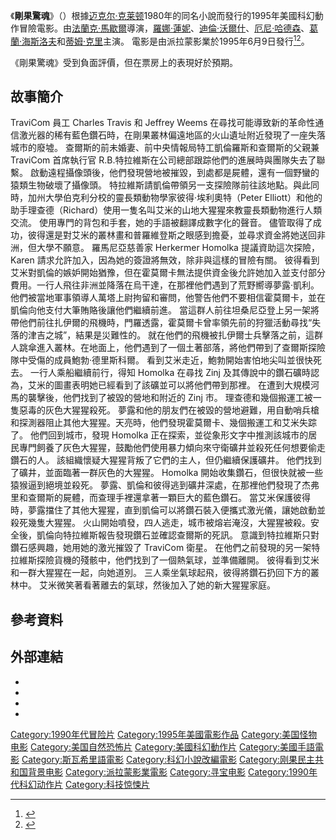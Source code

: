 {{noteTA
|G1=Show
|G2=Movie
|T=zh-cn:刚果惊魂; zh-hk:剛果驚魂; zh-tw:剛果 (電影);
}}
{{Infobox Film
|片名          = 剛果驚魂
|電影原名      = {{lang|en|''Congo''}}
|圖像          = 
|圖像大小      = 
|圖像說明      = 
|導演          = [[法蘭克·馬歇爾|法蘭克·馬歇爾]]
|監製          = [[凱斯琳·甘迺迪_(電影監製)|凱斯琳·甘迺迪]]<br/>Sam Mercer
|編劇          = [[尊·柏烈·尚尼|尊·柏烈·尚尼]]
|劇本          = 
|故事          =
|原著          = {{Based on|[[剛果_(小說)|剛果]]|[[迈克尔·克莱顿|迈克尔·克莱顿]]}}
|統籌          =
|主演          = {{Plainlist|
* [[羅娜·蓮妮|羅娜·蓮妮]]
* [[迪倫·沃爾什|迪倫·沃爾什]]
* [[厄尼·哈德森|厄尼·哈德森]]
* [[葛蘭·海斯洛夫|葛蘭·海斯洛夫]]
* Joe Don Baker
* [[蒂姆·克里|蒂姆·克里]]
}}
|配樂          = [[杰里·戈德史密斯|杰里·戈德史密斯]]
|攝影          = Allen Daviau
|剪輯          = Anne V. Coates
|製片商        = The Kennedy/Marshall Company
|發行商        = [[派拉蒙影業|派拉蒙影業]]
|上映日期      = {{film date|1995|6|9|美國}}
|片長          = 108分鐘
|產地          = 美國
|語言          = [[英語|英語]]
|預算          = 
|票房          = 
|sarft_id      =
|amg_id        =
|imdb_id       = 
|中國大陸片名  = 刚果惊魂
|香港片名      = 剛果驚魂
|台灣片名      = 剛果
|官方網站      = 
}}

《'''剛果驚魂'''》（{{lang-en|''Congo''}}）根據[[迈克尔·克莱顿|迈克尔·克莱顿]]1980年的同名小說而發行的1995年美國科幻動作冒險電影。由[[法蘭克·馬歇爾|法蘭克·馬歇爾]]導演，[[羅娜·蓮妮|羅娜·蓮妮]]、[[迪倫·沃爾什|迪倫·沃爾什]]、[[厄尼·哈德森|厄尼·哈德森]]、[[葛蘭·海斯洛夫|葛蘭·海斯洛夫]]和[[蒂姆·克里|蒂姆·克里]]主演。 電影是由派拉蒙影業於1995年6月9日發行<ref>{{cite news|url=http://articles.latimes.com/1995-06-09/entertainment/ca-11117_1_michael-crichton|title=MOVIE REVIEW : They Took Crichton Out of the 'Congo'|last=Turan|first=Kenneth|date=June 9, 1995|work=[[Los_Angeles_Times|Los Angeles Times]]|access-date=October 24, 2010|archive-date=2012-11-03|archive-url=https://web.archive.org/web/20121103042648/http://articles.latimes.com/1995-06-09/entertainment/ca-11117_1_michael-crichton}}</ref><ref>{{cite news|url=http://articles.latimes.com/1994-10-13/news/vl-49562_1_potrero-road|title=REEL LIFE / FILM & VIDEO FILE : Crichton 'Congo' Crew Beats a Path to Simi Ranch : A menagerie helps create the setting of a jungle airstrip. Another thriller is shot at a Potrero Road house.|last=Doll|first=Pancho|date=October 13, 1994|work=[[Los_Angeles_Times|Los Angeles Times]]|access-date=October 24, 2010|archive-date=2012-11-03|archive-url=https://web.archive.org/web/20121103042659/http://articles.latimes.com/1994-10-13/news/vl-49562_1_potrero-road}}</ref>。

《剛果驚魂》受到負面評價，但在票房上的表現好於預期。

== 故事簡介 ==
TraviCom 員工 Charles Travis 和 Jeffrey Weems 在尋找可能導致新的革命性通信激光器的稀有藍色鑽石時，在剛果叢林偏遠地區的火山遺址附近發現了一座失落城市的廢墟。 查爾斯的前未婚妻、前中央情報局特工凱倫羅斯和查爾斯的父親兼 TraviCom 首席執行官 R.B.特拉維斯在公司總部跟踪他們的進展時與團隊失去了聯繫。 啟動遠程攝像頭後，他們發現營地被摧毀，到處都是屍體，還有一個野蠻的猿類生物破壞了攝像頭。 特拉維斯請凱倫帶領另一支探險隊前往該地點。與此同時，加州大學伯克利分校的靈長類動物學家彼得·埃利奧特（Peter Elliott）和他的助手理查德（Richard）使用一隻名叫艾米的山地大猩猩來教靈長類動物進行人類交流。 使用專門的背包和手套，她的手語被翻譯成數字化的聲音。 儘管取得了成功，彼得還是對艾米的叢林畫和普羅維登斯之眼感到擔憂，並尋求資金將她送回非洲，但大學不願意。 羅馬尼亞慈善家 Herkermer Homolka 提議資助這次探險，Karen 請求允許加入，因為她的簽證將無效，除非與這樣的冒險有關。 彼得看到艾米對凱倫的嫉妒開始猶豫，但在霍莫爾卡無法提供資金後允許她加入並支付部分費用。一行人飛往非洲並降落在烏干達，在那裡他們遇到了荒野嚮導夢露·凱利。 他們被當地軍事領導人萬塔上尉拘留和審問，他警告他們不要相信霍莫爾卡，並在凱倫向他支付大筆賄賂後讓他們繼續前進。 當這群人前往坦桑尼亞登上另一架將帶他們前往扎伊爾的飛機時，門羅透露，霍莫爾卡曾率領先前的狩獵活動尋找“失落的津吉之城”，結果是災難性的。 就在他們的飛機被扎伊爾士兵擊落之前，這群人跳傘進入叢林。在地面上，他們遇到了一個土著部落，將他們帶到了查爾斯探險隊中受傷的成員鮑勃·德里斯科爾。 看到艾米走近，鮑勃開始害怕地尖叫並很快死去。 一行人乘船繼續前行，得知 Homolka 在尋找 Zinj 及其傳說中的鑽石礦時認為，艾米的圖畫表明她已經看到了該礦並可以將他們帶到那裡。 在遭到大規模河馬的襲擊後，他們找到了被毀的營地和附近的 Zinj 市。 理查德和幾個搬運工被一隻惡毒的灰色大猩猩殺死。 夢露和他的朋友們在被毀的營地避難，用自動哨兵槍和探測器阻止其他大猩猩。天亮時，他們發現霍莫爾卡、幾個搬運工和艾米失踪了。 他們回到城市，發現 Homolka 正在探索，並從象形文字中推測該城市的居民專門飼養了灰色大猩猩，鼓勵他們使用暴力傾向來守衛礦井並殺死任何想要偷走鑽石的人。 該組織懷疑大猩猩背叛了它們的主人，但仍繼續保護礦井。 他們找到了礦井，並面臨著一群灰色的大猩猩。  Homolka 開始收集鑽石，但很快就被一些猿猴逼到絕境並殺死。 夢露、凱倫和彼得逃到礦井深處，在那裡他們發現了杰弗里和查爾斯的屍體，而查理手裡還拿著一顆巨大的藍色鑽石。 當艾米保護彼得時，夢露擋住了其他大猩猩，直到凱倫可以將鑽石裝入便攜式激光儀，讓她啟動並殺死幾隻大猩猩。 火山開始噴發，四人逃走，城市被熔岩淹沒，大猩猩被殺。安全後，凱倫向特拉維斯報告發現鑽石並確認查爾斯的死訊。 意識到特拉維斯只對鑽石感興趣，她用她的激光摧毀了 TraviCom 衛星。 在他們之前發現的另一架特拉維斯探險貨機的殘骸中，他們找到了一個熱氣球，並準備離開。 彼得看到艾米和一群大猩猩在一起，向她道別。 三人乘坐氣球起飛，彼得將鑽石扔回下方的叢林中。 艾米微笑著看著離去的氣球，然後加入了她的新大猩猩家庭。

== 參考資料 ==
{{Reflist}}

==外部連結==
* {{IMDb title|0112715}}
* {{Amg title|134770}}
* {{rotten-tomatoes|congo}}
* {{mojo title|congo}}

{{DEFAULTSORT:Congo}}
[[Category:1990年代冒险片|Category:1990年代冒险片]]
[[Category:1995年美國電影作品|Category:1995年美國電影作品]]
[[Category:美国怪物电影|Category:美国怪物电影]]
[[Category:美国自然恐怖片|Category:美国自然恐怖片]]
[[Category:美國科幻動作片|Category:美國科幻動作片]]
[[Category:美國手語電影|Category:美國手語電影]]
[[Category:斯瓦希里語電影|Category:斯瓦希里語電影]]
[[Category:科幻小說改編電影|Category:科幻小說改編電影]]
[[Category:刚果民主共和国背景电影|Category:刚果民主共和国背景电影]]
[[Category:派拉蒙影業電影|Category:派拉蒙影業電影]]
[[Category:寻宝电影|Category:寻宝电影]]
[[Category:1990年代科幻动作片|Category:1990年代科幻动作片]]
[[Category:科技惊悚片|Category:科技惊悚片]]